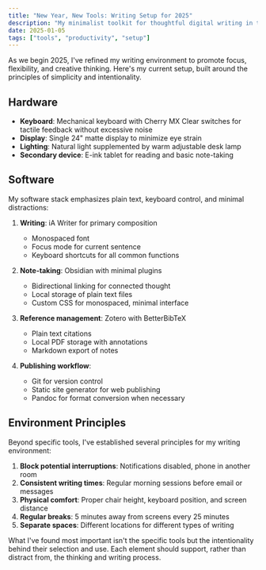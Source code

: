 ```yaml
---
title: "New Year, New Tools: Writing Setup for 2025"
description: "My minimalist toolkit for thoughtful digital writing in the new year."
date: 2025-01-05
tags: ["tools", "productivity", "setup"]
---
```


As we begin 2025, I've refined my writing environment to promote focus, flexibility, and creative thinking. Here's my current setup, built around the principles of simplicity and intentionality.

## Hardware

- **Keyboard**: Mechanical keyboard with Cherry MX Clear switches for tactile feedback without excessive noise
- **Display**: Single 24" matte display to minimize eye strain
- **Lighting**: Natural light supplemented by warm adjustable desk lamp
- **Secondary device**: E-ink tablet for reading and basic note-taking

## Software

My software stack emphasizes plain text, keyboard control, and minimal distractions:

1. **Writing**: iA Writer for primary composition
   - Monospaced font
   - Focus mode for current sentence
   - Keyboard shortcuts for all common functions

2. **Note-taking**: Obsidian with minimal plugins
   - Bidirectional linking for connected thought
   - Local storage of plain text files
   - Custom CSS for monospaced, minimal interface

3. **Reference management**: Zotero with BetterBibTeX
   - Plain text citations
   - Local PDF storage with annotations
   - Markdown export of notes

4. **Publishing workflow**:
   - Git for version control
   - Static site generator for web publishing
   - Pandoc for format conversion when necessary

## Environment Principles

Beyond specific tools, I've established several principles for my writing environment:

1. **Block potential interruptions**: Notifications disabled, phone in another room
2. **Consistent writing times**: Regular morning sessions before email or messages
3. **Physical comfort**: Proper chair height, keyboard position, and screen distance
4. **Regular breaks**: 5 minutes away from screens every 25 minutes
5. **Separate spaces**: Different locations for different types of writing

What I've found most important isn't the specific tools but the intentionality behind their selection and use. Each element should support, rather than distract from, the thinking and writing process.
